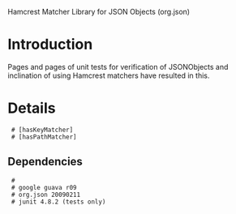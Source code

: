 Hamcrest Matcher Library for JSON Objects (org.json)
= Introduction =

Pages and pages of unit tests for verification of JSONObjects and inclination of using Hamcrest matchers have resulted in this.

= Details =
  # [hasKeyMatcher]
  # [hasPathMatcher]

== Dependencies ==
  # [http://hamcrest.googlecode.com/files/hamcrest-all-1.1.jar {{{hamcrest-all v1.1}}}]
  # google guava r09
  # org.json 20090211
  # junit 4.8.2 (tests only)